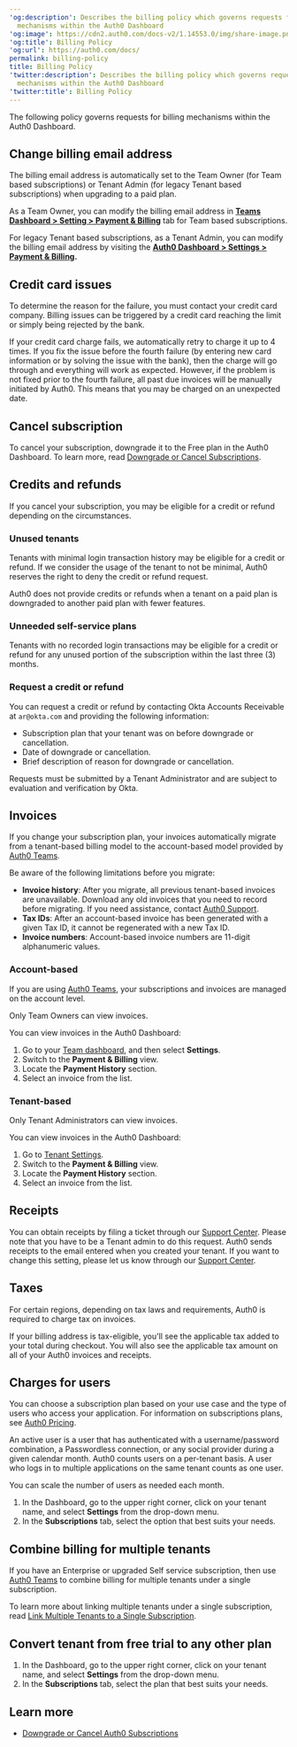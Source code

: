 ---
'og:description': Describes the billing policy which governs requests for billing
  mechanisms within the Auth0 Dashboard
'og:image': https://cdn2.auth0.com/docs-v2/1.14553.0/img/share-image.png
'og:title': Billing Policy
'og:url': https://auth0.com/docs/
permalink: billing-policy
title: Billing Policy
'twitter:description': Describes the billing policy which governs requests for billing
  mechanisms within the Auth0 Dashboard
'twitter:title': Billing Policy
---
The following policy governs requests for billing mechanisms within the <Tooltip tip="Auth0 Dashboard: Auth0's main product to configure your services." cta="View Glossary" href="/docs/glossary?term=Auth0+Dashboard">Auth0 Dashboard</Tooltip>.

## Change billing email address

The billing email address is automatically set to the Team Owner (for Team based subscriptions) or Tenant Admin (for legacy Tenant based subscriptions) when upgrading to a paid plan.

As a Team Owner, you can modify the billing email address in [**Teams Dashboard > Setting > Payment & Billing**](https://manage.auth0.com/#/tenant/) tab for Team based subscriptions.

For legacy Tenant based subscriptions, as a Tenant Admin, you can modify the billing email address by visiting the [**Auth0 Dashboard > Settings > Payment & Billing**](https://manage.auth0.com/#/tenant/)**.**

## Credit card issues

To determine the reason for the failure, you must contact your credit card company. Billing issues can be triggered by a credit card reaching the limit or simply being rejected by the bank.

If your credit card charge fails, we automatically retry to charge it up to 4 times. If you fix the issue before the fourth failure (by entering new card information or by solving the issue with the bank), then the charge will go through and everything will work as expected. However, if the problem is not fixed prior to the fourth failure, all past due invoices will be manually initiated by Auth0. This means that you may be charged on an unexpected date.

## Cancel subscription

To cancel your subscription, downgrade it to the Free plan in the Auth0 Dashboard. To learn more, read [Downgrade or Cancel Subscriptions](/docs/troubleshoot/customer-support/manage-subscriptions/downgrade-or-cancel-subscriptions).

## Credits and refunds

If you cancel your subscription, you may be eligible for a credit or refund depending on the circumstances.

### Unused tenants

Tenants with minimal login transaction history may be eligible for a credit or refund. If we consider the usage of the tenant to not be minimal, Auth0 reserves the right to deny the credit or refund request.

Auth0 does not provide credits or refunds when a tenant on a paid plan is downgraded to another paid plan with fewer features.

### Unneeded self-service plans

Tenants with no recorded login transactions may be eligible for a credit or refund for any unused portion of the subscription within the last three (3) months.

### Request a credit or refund

You can request a credit or refund by contacting Okta Accounts Receivable at `ar@okta.com` and providing the following information:

* Subscription plan that your tenant was on before downgrade or cancellation.
* Date of downgrade or cancellation.
* Brief description of reason for downgrade or cancellation.

Requests must be submitted by a Tenant Administrator and are subject to evaluation and verification by Okta.

## Invoices

<Warning>

If you change your subscription plan, your invoices automatically migrate from a tenant-based billing model to the account-based model provided by [Auth0 Teams](/docs/get-started/auth0-teams).

Be aware of the following limitations before you migrate:

* **Invoice history**: After you migrate, all previous tenant-based invoices are unavailable. Download any old invoices that you need to record before migrating. If you need assistance, contact [Auth0 Support](https://support.auth0.com).
* **Tax IDs**: After an account-based invoice has been generated with a given Tax ID, it cannot be regenerated with a new Tax ID.
* **Invoice numbers**: Account-based invoice numbers are 11-digit alphanumeric values.

</Warning>

### Account-based

If you are using [Auth0 Teams](/docs/get-started/auth0-teams), your subscriptions and invoices are managed on the account level.

<Callout icon="file-lines" color="#0EA5E9" iconType="regular">

Only Team Owners can view invoices.

</Callout>

You can view invoices in the Auth0 Dashboard:

1. Go to your [Team dashboard](/docs/get-started/auth0-teams/tenant-management), and then select **Settings**.
2. Switch to the **Payment & Billing** view.
3. Locate the **Payment History** section.
4. Select an invoice from the list.

### Tenant-based

<Callout icon="file-lines" color="#0EA5E9" iconType="regular">

Only Tenant Administrators can view invoices.

</Callout>

You can view invoices in the Auth0 Dashboard:

1. Go to [Tenant Settings](https://manage.auth0.com/#/tenant).
2. Switch to the **Payment & Billing** view.
3. Locate the **Payment History** section.
4. Select an invoice from the list.

## Receipts

You can obtain receipts by filing a ticket through our [Support Center](https://support.auth0.com). Please note that you have to be a Tenant admin to do this request. Auth0 sends receipts to the email entered when you created your tenant. If you want to change this setting, please let us know through our [Support Center](https://support.auth0.com).

## Taxes

For certain regions, depending on tax laws and requirements, Auth0 is required to charge tax on invoices.

If your billing address is tax-eligible, you'll see the applicable tax added to your total during checkout. You will also see the applicable tax amount on all of your Auth0 invoices and receipts.

## Charges for users

You can choose a subscription plan based on your use case and the type of users who access your application. For information on subscriptions plans, see [Auth0 Pricing](https://auth0.com/pricing/).

An active user is a user that has authenticated with a username/password combination, a <Tooltip tip="Passwordless: Form of authentication that does not rely on a password as the first factor." cta="View Glossary" href="/docs/glossary?term=Passwordless">Passwordless</Tooltip> connection, or any social provider during a given calendar month. Auth0 counts users on a per-tenant basis. A user who logs in to multiple applications on the same tenant counts as one user.

You can scale the number of users as needed each month.

1. In the Dashboard, go to the upper right corner, click on your tenant name, and select **Settings** from the drop-down menu.
2. In the **Subscriptions** tab, select the option that best suits your needs.

## Combine billing for multiple tenants

If you have an Enterprise or upgraded Self service subscription, then use [Auth0 Teams](/docs/get-started/auth0-teams) to combine billing for multiple tenants under a single subscription.

To learn more about linking multiple tenants under a single subscription, read [Link Multiple Tenants to a Single Subscription](/docs/get-started/auth0-overview/create-tenants/child-tenants).

## Convert tenant from free trial to any other plan

1. In the Dashboard, go to the upper right corner, click on your tenant name, and select **Settings** from the drop-down menu.
2. In the **Subscriptions** tab, select the plan that best suits your needs.

## Learn more

* [Downgrade or Cancel Auth0 Subscriptions](/docs/troubleshoot/customer-support/manage-subscriptions/downgrade-or-cancel-subscriptions)